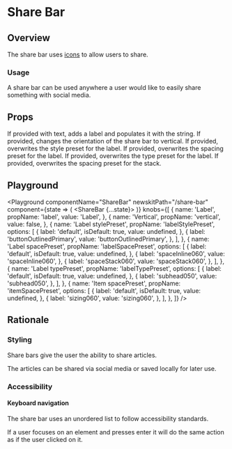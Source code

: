 

# Share Bar

## Overview

The share bar uses [icons](/foundations/icons) to allow users to share.

### Usage

A share bar can be used anywhere a user would like to easily share something with social media.

## Props

<LegacyBlock marginTop="sizing040">
  <Prop name="label" type="string">
    If provided with text, adds a label and populates it with the string.
  </Prop>
  <Prop name="vertical" type="boolean" defaut="false">
    If provided, changes the orientation of the share bar to vertical.
  </Prop>
  <Prop name="labelStylePreset" type="string" default="shareBarLabel">
    If provided, overwrites the style preset for the label.
  </Prop>
  <Prop name="labelSpacePreset" type="MarginPresetKeys" default="spaceInline040">
    If provided, overwrites the spacing preset for the label.
  </Prop>
  <Prop name="labelTypePreset" type="string" default="shareBarLabel">
    If provided, overwrites the type preset for the label.
  </Prop>
  <Prop name="itemSpacePreset" type="MarginPresetKeys" default="sizing020">
    If provided, overwrites the spacing preset for the stack.
  </Prop>
</LegacyBlock>

## Playground

<Playground
  componentName="ShareBar"
  newskitPath="/share-bar"
  component={state => (
    <ShareBar {...state}>
      <IconButton size={ButtonSize.Large} stylePreset="buttonSocialTwitter">
              <Twitter/>
            </IconButton>
            <IconButton size={ButtonSize.Large} stylePreset="buttonSocialFacebook">
              <Facebook />
            </IconButton>
    </ShareBar>
  )}
  knobs={[
    {
      name: 'Label',
      propName: 'label',
      value: 'Label',
    },
    {
      name: 'Vertical',
      propName: 'vertical',
      value: false,
    },
    {
      name: 'Label stylePreset',
      propName: 'labelStylePreset',
      options: [
        {
          label: 'default',
          isDefault: true,
          value: undefined,
        },
        {
          label: 'buttonOutlinedPrimary',
          value: 'buttonOutlinedPrimary',
        },
      ],
    },
    {
      name: 'Label spacePreset',
      propName: 'labelSpacePreset',
      options: [
        {
          label: 'default',
          isDefault: true,
          value: undefined,
        },
         {
          label: 'spaceInline060',
          value: 'spaceInline060',
        },
         {
          label: 'spaceStack060',
          value: 'spaceStack060',
        },
      ],
    },
    {
      name: 'Label typePreset',
      propName: 'labelTypePreset',
      options: [
        {
          label: 'default',
          isDefault: true,
          value: undefined,
        },
        {
          label: 'subhead050',
          value: 'subhead050',
        },
      ],
    },
    {
      name: 'Item spacePreset',
      propName: 'itemSpacePreset',
      options: [
        {
          label: 'default',
          isDefault: true,
          value: undefined,
        },
        {
          label: 'sizing060',
          value: 'sizing060',
        },
      ],
    },
  ]}
/>

## Rationale

### Styling

Share bars give the user the ability to share articles.

The articles can be shared via social media or saved locally for later use.

### Accessibility

#### Keyboard navigation

The share bar uses an unordered list to follow accessibility standards.

If a user focuses on an element and presses enter it will do the same action as if the user clicked on it.
